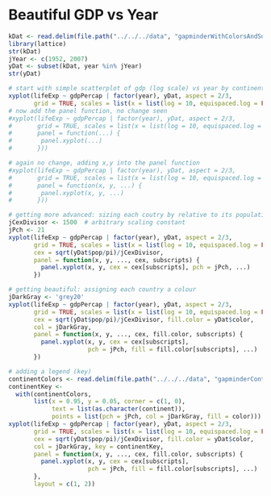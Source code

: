 Beautiful GDP vs Year
============================

```r
kDat <- read.delim(file.path("../../../data", "gapminderWithColorsAndSorted.txt"), as.is = 7) # protect colour
library(lattice)
str(kDat)
jYear <- c(1952, 2007)
yDat <- subset(kDat, year %in% jYear)
str(yDat)

# start with simple scatterplot of gdp (log scale) vs year by continent
xyplot(lifeExp ~ gdpPercap | factor(year), yDat, aspect = 2/3,
       grid = TRUE, scales = list(x = list(log = 10, equispaced.log = FALSE)))
# now add the panel function, no change seen
#xyplot(lifeExp ~ gdpPercap | factor(year), yDat, aspect = 2/3,
#       grid = TRUE, scales = list(x = list(log = 10, equispaced.log = FALSE),
#       panel = function(...) {
#        panel.xyplot(...)
#       }))

# again no change, adding x,y into the panel function
#xyplot(lifeExp ~ gdpPercap | factor(year), yDat, aspect = 2/3,
#       grid = TRUE, scales = list(x = list(log = 10, equispaced.log = FALSE),
#       panel = function(x, y, ...) {
#        panel.xyplot(x, y, ...)
#       }))

# getting more advanced: sizing each coutry by relative to its population
jCexDivisor <- 1500  # arbitrary scaling constant
jPch <- 21
xyplot(lifeExp ~ gdpPercap | factor(year), yDat, aspect = 2/3,
       grid = TRUE, scales = list(x = list(log = 10, equispaced.log = FALSE)),
       cex = sqrt(yDat$pop/pi)/jCexDivisor, 
       panel = function(x, y, ..., cex, subscripts) {
         panel.xyplot(x, y, cex = cex[subscripts], pch = jPch, ...)
       })

# getting beautiful: assigning each country a colour
jDarkGray <- 'grey20'
xyplot(lifeExp ~ gdpPercap | factor(year), yDat, aspect = 2/3,
       grid = TRUE, scales = list(x = list(log = 10, equispaced.log = FALSE)),
       cex = sqrt(yDat$pop/pi)/jCexDivisor, fill.color = yDat$color,
       col = jDarkGray,
       panel = function(x, y, ..., cex, fill.color, subscripts) {
         panel.xyplot(x, y, cex = cex[subscripts],
                      pch = jPch, fill = fill.color[subscripts], ...)
       })

# adding a legend (key)
continentColors <- read.delim(file.path("../../../data", "gapminderContinentColors.txt"), as.is = 3) # protect colour
continentKey <-
  with(continentColors,
       list(x = 0.95, y = 0.05, corner = c(1, 0),
            text = list(as.character(continent)),
            points = list(pch = jPch, col = jDarkGray, fill = color)))
xyplot(lifeExp ~ gdpPercap | factor(year), yDat, aspect = 2/3,
       grid = TRUE, scales = list(x = list(log = 10, equispaced.log = FALSE)),
       cex = sqrt(yDat$pop/pi)/jCexDivisor, fill.color = yDat$color,
       col = jDarkGray, key = continentKey,
       panel = function(x, y, ..., cex, fill.color, subscripts) {
         panel.xyplot(x, y, cex = cex[subscripts],
                      pch = jPch, fill = fill.color[subscripts], ...)
       },
       layout = c(1, 2))
```

